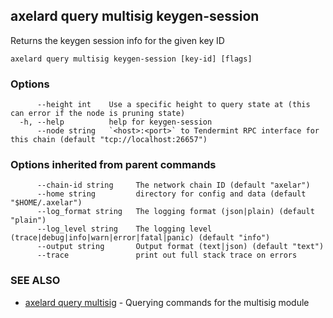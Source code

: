 ## axelard query multisig keygen-session

Returns the keygen session info for the given key ID

```
axelard query multisig keygen-session [key-id] [flags]
```

### Options

```
      --height int    Use a specific height to query state at (this can error if the node is pruning state)
  -h, --help          help for keygen-session
      --node string   `<host>:<port>` to Tendermint RPC interface for this chain (default "tcp://localhost:26657")
```

### Options inherited from parent commands

```
      --chain-id string     The network chain ID (default "axelar")
      --home string         directory for config and data (default "$HOME/.axelar")
      --log_format string   The logging format (json|plain) (default "plain")
      --log_level string    The logging level (trace|debug|info|warn|error|fatal|panic) (default "info")
      --output string       Output format (text|json) (default "text")
      --trace               print out full stack trace on errors
```

### SEE ALSO

- [axelard query multisig](/cli-docs/v0_31_3/axelard_query_multisig) - Querying commands for the multisig module
